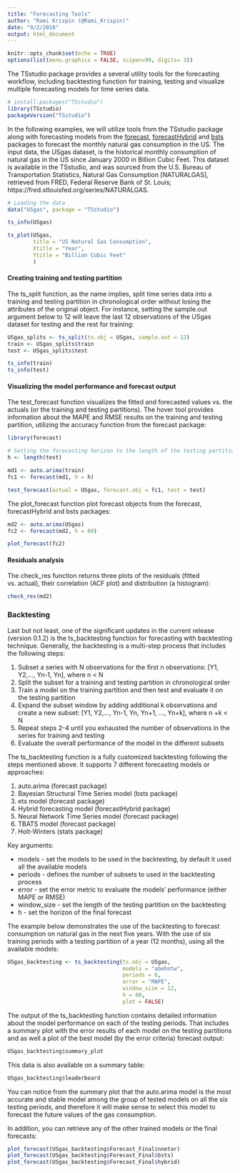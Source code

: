 ```yaml
---
title: "Forecasting Tools"
author: "Rami Krispin (@Rami_Krispin)"
date: "9/2/2018"
output: html_document
---
```


```r
knitr::opts_chunk$set(echo = TRUE)
options(list(menu.graphics = FALSE, scipen=99, digits= 3))
```

The TSstudio package provides a several utility tools for the forecasting workflow, including backtesting function for training, testing and visualize multiple forecasting models for time series data. 

```r
# install.packages("TSstudio")
library(TSstudio)
packageVersion("TSstudio")
```

In the following examples, we will utilize tools from the TSstudio package along with forecasting models from the [forecast](https://cran.r-project.org/web/packages/forecast/index.html), [forecastHybrid](https://cran.r-project.org/web/packages/forecastHybrid/index.html) and [bsts](https://cran.r-project.org/web/packages/bsts/index.html) packages to forecast the monthly natural gas consumption in the US. The input data, the USgas dataset, is the historical monthly consumption of natural gas in the US since January 2000 in Billion Cubic Feet. This dataset is available in the TSstudio, and was sourced from the U.S. Bureau of Transportation Statistics, Natural Gas Consumption [NATURALGAS], retrieved from FRED, Federal Reserve Bank of St. Louis; https://fred.stlouisfed.org/series/NATURALGAS.

```r
# Loading the data
data("USgas", package = "TSstudio")

ts_info(USgas)

ts_plot(USgas,
        title = "US Natural Gas Consumption",
        Xtitle = "Year",
        Ytitle = "Billion Cubic Feet"
        )
```

#### Creating training and testing partition

The ts_split function, as the name implies, split time series data into a training and testing partition in chronological order without losing the attributes of the original object. For instance, setting the sample.out argument below to 12 will leave the last 12 observations of the USgas dataset for testing and the rest for training:    

```r
USgas_splits <- ts_split(ts.obj = USgas, sample.out = 12)
train <- USgas_splits$train
test <- USgas_splits$test

ts_info(train)
ts_info(test)
```

#### Visualizing the model performance and forecast output

The test_forecast function visualizes the fitted and forecasted values vs. the actuals (or the training and testing partitions). The hover tool provides information about the MAPE and RMSE results on the training and testing partition, utilizing the accuracy function from the forecast package:

```r
library(forecast)

# Setting the forecasting horizon to the length of the testing partition
h <- length(test)

md1 <- auto.arima(train)
fc1 <- forecast(md1, h = h)

test_forecast(actual = USgas, forecast.obj = fc1, test = test)
```

The plot_forecast function plot forecast objects from the forecast, forecastHybrid and bsts packages:

```r
md2 <- auto.arima(USgas)
fc2 <- forecast(md2, h = 60)

plot_forecast(fc2)
```

#### Residuals analysis

The check_res function returns three plots of the residuals (fitted vs. actual), their correlation (ACF plot) and distribution (a histogram):

```r
check_res(md2)
```

### Backtesting

Last but not least, one of the significant updates in the current release (version 0.1.2) is the ts_backtesting function for forecasting with backtesting technique. Generally, the backtesting is a multi-step process that includes the following steps:

1. Subset a series with N observations for the first n observations:
 [Y1, Y2,..., Yn-1, Yn], where n < N
2. Split the subset for a training and testing partition in chronological order
3. Train a model on the training partition and then test and evaluate it on the testing partition
4. Expand the subset window by adding additional k observations and create a new subset:
 [Y1, Y2,..., Yn-1, Yn, Yn+1, ..., Yn+k], where n +k < N
5. Repeat steps 2-4 until you exhausted the number of observations in the series for training and testing
6. Evaluate the overall performance of the model in the different subsets

The ts_backtesting function is a fully customized backtesting following the steps mentioned above. It supports 7 different forecasting models or approaches:

1. auto.arima (forecast package)
2. Bayesian Structural Time Series model (bsts package)
3. ets model (forecast package)
4. Hybrid forecasting model (forecastHybrid package)
5. Neural Network Time Series model (forecast package)
6. TBATS model (forecast package)
7. Holt-Winters (stats package)

Key arguments:

* models - set the models to be used in the backtesting, by default it used all the available models
* periods - defines the number of subsets to used in the backtesting process
* error - set the error metric to evaluate the models' performance (either MAPE or RMSE)
* window_size - set the length of the testing partition on the backtesting
* h - set the horizon of the final forecast

The example below demonstrates the use of the backtesting to forecast consumption on natural gas in the next five years. With the use of six training periods with a testing partition of a year (12 months), using all the available models:

```r
USgas_backtesting <- ts_backtesting(ts.obj = USgas,
                                    models = "abehntw",
                                    periods = 6,
                                    error = "MAPE",
                                    window_size = 12,
                                    h = 60, 
                                    plot = FALSE)
```

The output of the ts_backtesting function contains detailed information about the model performance on each of the testing periods. That includes a summary plot with the error results of each model on the testing partitions and as well a plot of the best model (by the error criteria) forecast output:

```r
USgas_backtesting$summary_plot
```

This data is also available on a summary table:

```r
USgas_backtesting$leaderboard
```


You can notice from the summary plot that the auto.arima model is the most accurate and stable model among the group of tested models on all the six testing periods, and therefore it will make sense to select this model to forecast the future values of the gas consumption.

In addition, you can retrieve any of the other trained models or the final forecasts:

```r
plot_forecast(USgas_backtesting$Forecast_Final$nnetar)
plot_forecast(USgas_backtesting$Forecast_Final$bsts)
plot_forecast(USgas_backtesting$Forecast_Final$hybrid)
```



